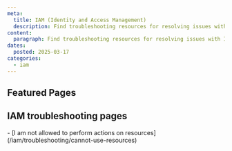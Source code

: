 ```yaml
---
meta:
  title: IAM (Identity and Access Management)
  description: Find troubleshooting resources for resolving issues with IAM.
content:
  paragraph: Find troubleshooting resources for resolving issues with IAM.
dates:
  posted: 2025-03-17
categories:
  - iam
---
```


<ProductHeader
  productName="IAM troubleshooting"
  productLogo="iam"
  description="Discover how to solve the most common issues with Scaleway IAM."
/>

## Featured Pages

<Grid>
    <DefaultCard
      title="IAM FAQ"
      description="General info on Scaleway IAM."
      url="/iam/faq"
      label="See more"
    />
    <DefaultCard
      title="Understanding Scaleway IAM"
      description="A detailed overview of IAM features."
      url="/iam/reference-content/overview/"
      label="See more"
    />
    <DefaultCard
      title="Understanding IAM Policies"
      description="Detailed information about IAM policies."
      url="/iam/reference-content/policy/"
      label="See more"
    />
</Grid>
<Grid>
    <DefaultCard
      title="Using IAM API keys with Object Storage"
      description="This page explains how to use IAM API keys with Object Storage"
      url="/iam/api-cli/using-api-key-object-storage/"
      label="See more"
    />
    <DefaultCard
      title="Permission sets reference"
      description="Explore how to define and manage permissions for access control."
      url="/iam/reference-content/permission-sets/"
      label="See more"
    />
</Grid>

## IAM troubleshooting pages

<LinksList>
  - [I am not allowed to perform actions on resources](/iam/troubleshooting/cannot-use-resources)
</LinksList>
